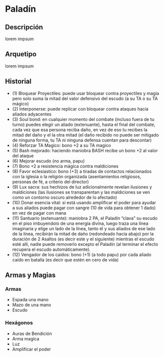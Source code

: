 
# Paladín

<Bleed>
  <Screenshot src={placeholderImage} alt="placeholder" full />
</Bleed>

## Descripción
lorem impsum

## Arquetipo
lorem impsum

## Historial
- (1) Bloquear Proyectiles: puede usar bloquear contra proyectiles y magia pero solo suma la mitad del valor defensivo del escudo (a su TA o su TA mágico)
- (2) Interponerse: puede replicar con bloquear contra ataques hacia aliados adyacentes
- (3) Soul bond: en cualquier momento del combate (incluso fuera de tu turno) puedes elegir un aliado (extenuante), hasta el final del combate, cada vez que esa persona reciba daño, en vez de eso tu recibes la mitad del daño y el la otra mitad (el daño recibido no puede ser mitigado de ninguna forma, tu TA ni ninguna defensa cuentan para descontar)
- (4) Reforzar TA Magico: bono +2 a su TA magico
- (5) Bash mejorado: haciendo maniobra BASH recibe un bono +2 al valor del ataque
- (6) Mejorar escudo (no arma, papu)
- (7) Bono +2 a resistencia mágica contra maldiciones
- (8) Favor eclesiastico: bono (+3) a tiradas de contactos relacionados con la iglesia o la religión organizada (asentamientos religiosos, personas de fé, a criterio del director)
- (9) Lux sacra: sus hechizos de luz adicionalmente revelan ilusiones y maldiciones (las ilusiones se transparentan y las maldiciones se ven como un contorno oscuro alrededor de lo afectado)
- (10) Donar esencia vital: si está usando amplificar el poder para ayudar a sus aliados puede pagar con sangre (10 de vida para obtener 1 dado) en vez de pagar con mana
- (11) Santuario (extenuante): maniobra 2 PA, el Paladín “clava” su escudo en el piso imbuyendolo de una energía divina, luego traza una línea imaginaria y elige un lado de la línea, tanto él y sus aliados de ese lado de la línea, recibirán la mitad de daño (redondeado hacia abajo) por la duración de 2 Asaltos (es decir este y el siguiente) mientras el escudo esté allí, nadie puede removerlo excepto el Paladín (al terminar el efecto recupera el escudo automáticamente).
- (12) Vengador de los caídos: bono (+1) (a todo papu) por cada aliado caído en batalla (es decir que estén en cero de vida)

## Armas y Magias

### Armas
- Espada una mano
- Mazo de una mano
- Escudo

### Hexágonos
- Auras de Bendición
- Arma magica
- Luz
- Amplificar el poder

